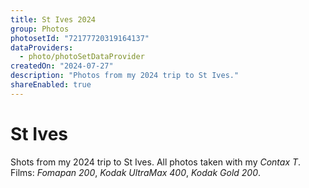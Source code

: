 ```yaml
---
title: St Ives 2024
group: Photos
photosetId: "72177720319164137"
dataProviders:
  - photo/photoSetDataProvider
createdOn: "2024-07-27"
description: "Photos from my 2024 trip to St Ives."
shareEnabled: true
---
```



# St Ives

Shots from my 2024 trip to St Ives. All photos taken with my _Contax T_. Films: _Fomapan 200_, _Kodak UltraMax 400_, _Kodak Gold 200_.

<PhotoSet />
